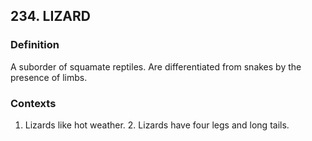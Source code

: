 ## 234. LIZARD
### Definition
A suborder of squamate reptiles. Are differentiated from snakes by the presence of limbs.

### Contexts
1. Lizards like hot weather. 2. Lizards have four legs and long tails.

